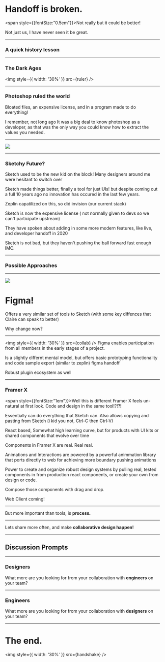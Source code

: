 







<Head>
  <title>Handoff is broken.</title>
</Head>

# Handoff is broken.
<span style={{fontSize:"0.5em"}}>Not really but it could be better!</span>

<Notes>Not just us, I have never seen it be great.</Notes>


---

### A quick history lesson

---

### The Dark Ages
<img style={{ width: '30%' }} src={ruler} />

---

### Photoshop ruled the world
<Notes>
  Bloated files, an expensive license, and in a program made to do everything!

  I remember, not long ago It was a big deal to know photoshop as a developer, as that was the only way you could know how to extract the values you needed.
</Notes>


---

<div style={{
  height: '100%',
  display: 'flex',
  justifyContent: 'center',
  alignItems: 'center',
  flexDirection: 'column'
}}>
  <img style={{ width: '30%' }} src={sketch} />
</div>

---

### Sketchy Future?
<Notes>
  Sketch used to be the new kid on the block! Many designers around me were hesitant to switch over

  Sketch made things better, finally a tool for just UIs! but despite coming out a full 10 years ago no innovation has occured in the last few years.

  Zeplin capatilized on this, so did invision (our current stack)

  Sketch is now the expensive license ( not normally given to devs so we can't participate upstream)

  They have spoken about adding in some more modern features, like live, and developer handoff in 2020

  Sketch is not bad, but they haven't pushing the ball forward fast enough IMO.

</Notes>

---

### Possible Approaches

---

<div style={{
  height: '100%',
  display: 'flex',
  justifyContent: 'center',
  alignItems: 'center',
  flexDirection: 'row'
}}>
  <img style={{ width: '10%', paddingRight: '1em'}} src={figma} />
  <h1>Figma!</h1>
</div>
<Notes>
  Offers a very similar set of tools to Sketch (with some key diffences that Claire can speak to better)

  Why change now?
</Notes>

---

<img style={{ width: '30%' }} src={collab} />
<Notes>
  Figma enables participation from all members in the early stages of a project.

  Is a slightly differnt mental model, but offers basic prototyping functionality and code sample export (similar to zeplin)
  figma handoff

  Robust plugin ecosystem as well
</Notes>

---

### Framer X
<span style={{fontSize:"1em"}}>Well this is different</span>
<Notes>
  Framer X feels un-natural at first look. Code and design in the same tool!?!?!

  Essentially can do everything that Sketch can. Also allows copying and pasting from Sketch (i kid you not, Ctrl-C then Ctrl-V)

  React based, Somewhat high learning curve, but for products with UI kits or shared components that evolve over time

  Components in Framer X are real. Real real.

  Animations and Interactions are powered by a powerful animmation library that ports directly to web for achieving more boundary pushing animations

  Power to create and organize robust design systems by pulling real, tested components in from production react components, or create your own from design or code.

  Compose those components with drag and drop.

  Web Client coming!
</Notes>

---

<p style={{ textAlign: 'center', padding: '0 80px' }}>
  But more important than tools, is  <strong>process.</strong>
</p>

---

<p style={{ textAlign: 'center', padding: '0 80px' }}>
  Lets share more often, and make <strong>collaborative design happen!</strong>
</p>

---

## Discussion Prompts

---

### Designers
<p style={{ textAlign: 'center', padding: '0 80px' }}>
What more are you looking for from your collaboration with <strong>engineers</strong> on your team?
</p>

---

### Engineers
<p style={{ textAlign: 'center', padding: '0 80px' }}>
What more are you looking for from your collaboration with <strong>designers</strong> on your team?
</p>

---

# The end.
<img style={{ width: '30%' }} src={handshake} />
